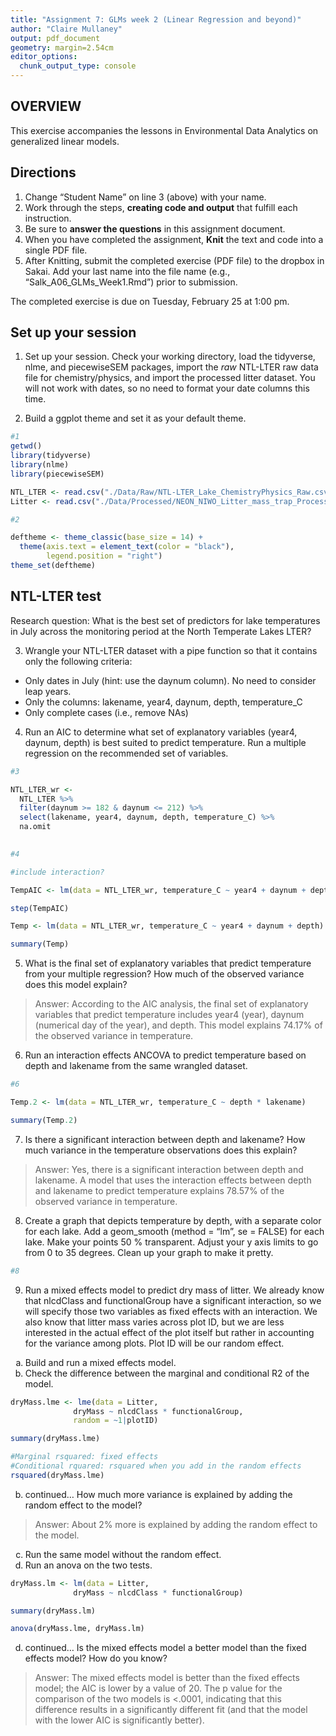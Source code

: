 ```yaml
---
title: "Assignment 7: GLMs week 2 (Linear Regression and beyond)"
author: "Claire Mullaney"
output: pdf_document
geometry: margin=2.54cm
editor_options: 
  chunk_output_type: console
---
```


## OVERVIEW

This exercise accompanies the lessons in Environmental Data Analytics on generalized linear models. 

## Directions
1. Change "Student Name" on line 3 (above) with your name.
3. Work through the steps, **creating code and output** that fulfill each instruction.
4. Be sure to **answer the questions** in this assignment document.
6. When you have completed the assignment, **Knit** the text and code into a single PDF file.
8. After Knitting, submit the completed exercise (PDF file) to the dropbox in Sakai. Add your last name into the file name (e.g., "Salk_A06_GLMs_Week1.Rmd") prior to submission.

The completed exercise is due on Tuesday, February 25 at 1:00 pm.

## Set up your session 
1. Set up your session. Check your working directory, load the tidyverse, nlme, and piecewiseSEM packages, import the *raw* NTL-LTER raw data file for chemistry/physics, and import the processed litter dataset. You will not work with dates, so no need to format your date columns this time.

2. Build a ggplot theme and set it as your default theme.

```r
#1
getwd()
library(tidyverse)
library(nlme)
library(piecewiseSEM)

NTL_LTER <- read.csv("./Data/Raw/NTL-LTER_Lake_ChemistryPhysics_Raw.csv")
Litter <- read.csv("./Data/Processed/NEON_NIWO_Litter_mass_trap_Processed.csv")

#2

deftheme <- theme_classic(base_size = 14) +
  theme(axis.text = element_text(color = "black"), 
        legend.position = "right")
theme_set(deftheme)

```


## NTL-LTER test
Research question: What is the best set of predictors for lake temperatures in July across the monitoring period at the North Temperate Lakes LTER? 

3. Wrangle your NTL-LTER dataset with a pipe function so that it contains only the following criteria: 

* Only dates in July (hint: use the daynum column). No need to consider leap years.
* Only the columns: lakename, year4, daynum, depth, temperature_C
* Only complete cases (i.e., remove NAs)

4. Run an AIC to determine what set of explanatory variables (year4, daynum, depth) is best suited to predict temperature. Run a multiple regression on the recommended set of variables. 

```r
#3

NTL_LTER_wr <- 
  NTL_LTER %>%
  filter(daynum >= 182 & daynum <= 212) %>%
  select(lakename, year4, daynum, depth, temperature_C) %>%
  na.omit
  

#4

#include interaction?

TempAIC <- lm(data = NTL_LTER_wr, temperature_C ~ year4 + daynum + depth)

step(TempAIC)

Temp <- lm(data = NTL_LTER_wr, temperature_C ~ year4 + daynum + depth)

summary(Temp)

```

5. What is the final set of explanatory variables that predict temperature from your multiple regression? How much of the observed variance does this model explain?

> Answer: According to the AIC analysis, the final set of explanatory variables that predict temperature includes year4 (year), daynum (numerical day of the year), and depth. This model explains 74.17% of the observed variance in temperature.

6. Run an interaction effects ANCOVA to predict temperature based on depth and lakename from the same wrangled dataset.

```r
#6

Temp.2 <- lm(data = NTL_LTER_wr, temperature_C ~ depth * lakename)

summary(Temp.2)

```

7. Is there a significant interaction between depth and lakename? How much variance in the temperature observations does this explain?

> Answer: Yes, there is a significant interaction between depth and lakename. A model that uses the interaction effects between depth and lakename to predict temperature explains 78.57% of the observed variance in temperature.

8. Create a graph that depicts temperature by depth, with a separate color for each lake. Add a geom_smooth (method = "lm", se = FALSE) for each lake. Make your points 50 % transparent. Adjust your y axis limits to go from 0 to 35 degrees. Clean up your graph to make it pretty. 

```r
#8

```

9. Run a mixed effects model to predict dry mass of litter. We already know that nlcdClass and functionalGroup have a significant interaction, so we will specify those two variables as fixed effects with an interaction. We also know that litter mass varies across plot ID, but we are less interested in the actual effect of the plot itself but rather in accounting for the variance among plots. Plot ID will be our random effect.

a. Build and run a mixed effects model.
b. Check the difference between the marginal and conditional R2 of the model. 

```r
dryMass.lme <- lme(data = Litter, 
              dryMass ~ nlcdClass * functionalGroup, 
              random = ~1|plotID)

summary(dryMass.lme)

#Marginal rsquared: fixed effects
#Conditional rquared: rsquared when you add in the random effects
rsquared(dryMass.lme)

```

b. continued... How much more variance is explained by adding the random effect to the model? 

> Answer: About 2% more is explained by adding the random effect to the model. 

c. Run the same model without the random effect.
d. Run an anova on the two tests. 
```r
dryMass.lm <- lm(data = Litter, 
              dryMass ~ nlcdClass * functionalGroup)

summary(dryMass.lm)

anova(dryMass.lme, dryMass.lm)

```

d. continued... Is the mixed effects model a better model than the fixed effects model? How do you know?

> Answer: The mixed effects model is better than the fixed effects model; the AIC is lower by a value of 20. The p value for the comparison of the two models is <.0001, indicating that this difference results in a significantly different fit (and that the model with the lower AIC is significantly better).
